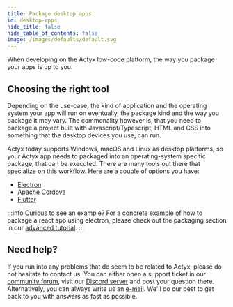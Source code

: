 ```yaml
---
title: Package desktop apps
id: desktop-apps
hide_title: false
hide_table_of_contents: false
image: /images/defaults/default.svg
---
```


When developing on the Actyx low-code platform, the way you package your apps is up to you.

## Choosing the right tool

Depending on the use-case, the kind of application and the operating system your app will run on eventually, the package kind and the way you package it may vary.
The commonality however is, that you need to package a project built with Javascript/Typescript, HTML and CSS into something that the desktop devices you use, can run.

Actyx today supports Windows, macOS and Linux as desktop platforms, so your Actyx app needs to packaged into an operating-system specific package, that can be executed.
There are many tools out there that specialize on this workflow.
Here are a couple of options you have:

- [Electron](https://www.electronjs.org/docs)
- [Apache Cordova](https://cordova.apache.org/)
- [Flutter](https://flutter.dev/docs)

:::info Curious to see an example?
For a concrete example of how to package a react app using electron, please check out the packaging section in our [advanced tutorial](../../tutorials/advanced-tutorial/packaging.mdx).
:::

## Need help?

If you run into any problems that do seem to be related to Actyx, please do not hesitate to contact us.
You can either open a support ticket in our [community forum](https://community.actyx.com), visit our [Discord server](https://discord.gg/262yJhc) and post your question there.
Alternatively, you can always write us an [e-mail](mailto:developer@actyx.io).
We'll do our best to get back to you with answers as fast as possible.
